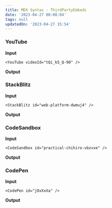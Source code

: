 ```yaml
---
title: MDX Syntax - ThirdPartyEmbeds
date: '2023-04-27 00:00:04'
tags: null
updatedOn: '2023-04-27 15:54'
---
```


### YouTube

**Input**

```
<YouTube videoId="tQi_k5_Q-90" />
```

**Output**

<YouTube videoId="tQi_k5_Q-90" />

### StackBlitz

**Input**

```
<StackBlitz id="web-platform-dwmuj4" />
```

**Output**

<StackBlitz id="web-platform-dwmuj4" />

### CodeSandbox

**Input**

```
<CodeSandbox id="practical-chihiro-vbzvxe" />
```

**Output**

<CodeSandbox id="practical-chihiro-vbzvxe" />

### CodePen

**Input**

```
<CodePen id="jOxXxXa" />
```

**Output**

<CodePen id="jOxXxXa" />
